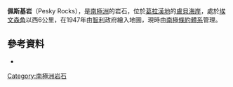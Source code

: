 {{coord|66|9|S|65|54|W|display=title}}

'''佩斯基岩'''（Pesky Rocks），是[[南極洲|南極洲]]的岩石，位於[[葛拉漢地|葛拉漢地]]的[[盧貝海岸|盧貝海岸]]，處於[[埃文森角|埃文森角]]以西6公里，在1947年由[[智利|智利]]政府繪入地圖，現時由[[南極條約體系|南極條約體系]]管理。

==參考資料==
* {{usgs-gazetteer}}

{{DEFAULTSORT:Pesky Rocks}}
[[Category:南極洲岩石|Category:南極洲岩石]]


{{LoubetCoast-geo-stub}}